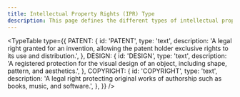 ```yaml
---
title: Intellectual Property Rights (IPR) Type
description: This page defines the different types of intellectual property rights (IPR).
---
```


<TypeTable
  type={{
    PATENT: {
      id: 'PATENT',
      type: 'text',
      description:
        'A legal right granted for an invention, allowing the patent holder exclusive rights to its use and distribution.',
    },
    DESIGN: {
      id: 'DESIGN',
      type: 'text',
      description:
        'A registered protection for the visual design of an object, including shape, pattern, and aesthetics.',
    },
    COPYRIGHT: {
      id: 'COPYRIGHT',
      type: 'text',
      description:
        'A legal right protecting original works of authorship such as books, music, and software.',
    },
  }}
/>
